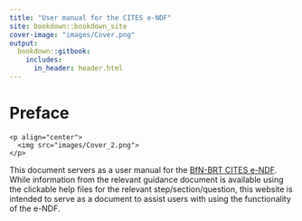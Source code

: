 ```yaml
--- 
title: "User manual for the CITES e-NDF"
site: bookdown::bookdown_site
cover-image: "images/Cover.png"
output:
  bookdown::gitbook:
    includes:
      in_header: header.html
---
```

# Preface{-}
```asis
<p align="center">
  <img src="images/Cover_2.png">
</p>
```
This document servers as a user manual for the [BfN-BRT CITES e-NDF](https://user.cites-endf.org). While information from the relevant guidance document is available using the clickable help files for the relevant step/section/question, this website is intended to serve as a document to assist users with using the functionality of the e-NDF.

